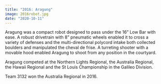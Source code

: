 ```yaml
---
title: "2016: Aragung"
image: 2016robot.jpg
date: "2020-10-11"
---
```


Aragung was a compact robot designed to pass under the 16” Low Bar with ease. A robust drivetrain with 8” pneumatic wheels enabled it to cross a variety of defenses and the multi-directional polycord intake both collected boulders and manipulated the cheval de frise. A turreting shooter with a movable hood enabled Aragung to shoot from any position in the courtyard.

Aragung competed at the Northern Lights Regional, the Australia Regional, the Hawaii Regional and the St Louis Championship in the Galileo Division.

Team 3132 won the Australia Regional in 2016.

